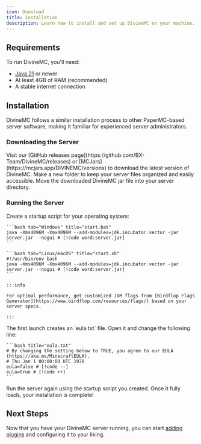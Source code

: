 ```yaml
---
icon: Download
title: Installation
description: Learn how to install and set up DivineMC on your machine.
---
```


## Requirements

To run DivineMC, you'll need:

- [Java 21](https://adoptium.net/en-GB/temurin/releases/?version=21) or newer
- At least 4GB of RAM (recommended)
- A stable internet connection

## Installation

DivineMC follows a similar installation process to other PaperMC-based server software, making it familiar for experienced server administrators.

### Downloading the Server

<Steps>
  <Step>
    Visit our [GitHub releases page](https://github.com/BX-Team/DivineMC/releases) or [MCJars](https://mcjars.app/DIVINEMC/versions) to download the latest version of DivineMC.
  </Step>
  
  <Step>
    Make a new folder to keep your server files organized and easily accessible.
  </Step>

  <Step>
    Move the downloaded DivineMC jar file into your server directory.
  </Step>
</Steps>

### Running the Server

<Steps>
  <Step>
    Create a startup script for your operating system:

    ```bash tab="Windows" title="start.bat"
    java -Xms4096M -Xmx4096M --add-modules=jdk.incubator.vector -jar server.jar --nogui # [!code word:server.jar]
    ```

    ```bash tab="Linux/macOS" title="start.sh"
    #!/usr/bin/env bash
    java -Xms4096M -Xmx4096M --add-modules=jdk.incubator.vector -jar server.jar --nogui # [!code word:server.jar]
    ```
    
    :::info
    
    For optimal performance, get customized JVM flags from [Birdflop Flags Generator](https://www.birdflop.com/resources/flags/) based on your server specs.
    
    :::
  </Step>

  <Step>
    The first launch creates an `eula.txt` file. Open it and change the following line:

    ```bash title="eula.txt"
    # By changing the setting below to TRUE, you agree to our EULA (https://aka.ms/MinecraftEULA).
    # Thu Jan 1 00:00:00 UTC 1970
    eula=false # [!code --]
    eula=true # [!code ++]
    ```
  </Step>

  <Step>
    Run the server again using the startup script you created. Once it fully loads, your installation is complete!
  </Step>
</Steps>

## Next Steps

Now that you have your DivineMC server running, you can start [adding plugins](/docs/divinemc/getting-started/plugins) and configuring it to your liking.
